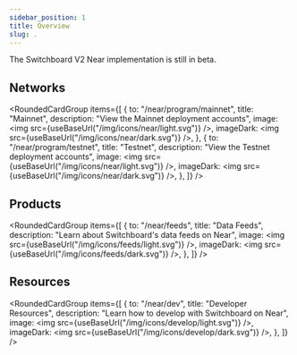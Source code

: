 ```yaml
---
sidebar_position: 1
title: Overview
slug: .
---
```



The Switchboard V2 Near implementation is still in beta.

## Networks

<RoundedCardGroup
  items={[
    {
      to: "/near/program/mainnet",
      title: "Mainnet",
      description: "View the Mainnet deployment accounts",
      image: <img src={useBaseUrl("/img/icons/near/light.svg")} />,
      imageDark: <img src={useBaseUrl("/img/icons/near/dark.svg")} />,
    },
    {
      to: "/near/program/testnet",
      title: "Testnet",
      description: "View the Testnet deployment accounts",
      image: <img src={useBaseUrl("/img/icons/near/light.svg")} />,
      imageDark: <img src={useBaseUrl("/img/icons/near/dark.svg")} />,
    },
  ]}
/>

## Products

<RoundedCardGroup
  items={[
    {
      to: "/near/feeds",
      title: "Data Feeds",
      description: "Learn about Switchboard's data feeds on Near",
      image: <img src={useBaseUrl("/img/icons/feeds/light.svg")} />,
      imageDark: <img src={useBaseUrl("/img/icons/feeds/dark.svg")} />,
    },
  ]}
/>

## Resources

<RoundedCardGroup
  items={[
    {
      to: "/near/dev",
      title: "Developer Resources",
      description: "Learn how to develop with Switchboard on Near",
      image: <img src={useBaseUrl("/img/icons/develop/light.svg")} />,
      imageDark: <img src={useBaseUrl("/img/icons/develop/dark.svg")} />,
    },
  ]}
/>
